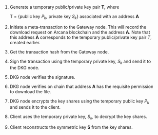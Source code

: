 1. Generate a temporary public/private key pair **T**, where

     T = {public key $P_k$, private key $S_k$} associated with an address **A**

2. Initiate a meta-transaction to the Gateway node. This will record the download request on Arcana blockchain and the address **A**. Note that this address **A** corresponds to the temporary public/private key pair *T*, created earlier.

3. Get the transaction hash from the Gateway node.

4. Sign the transaction using the temporary private key, $S_k$ and send it to the DKG node.

5. DKG node verifies the signature.

6. DKG node verifies on chain that address **A** has the requisite permission to download the file.

7. DKG node encrypts the key shares using the temporary public key $P_k$ and sends it to the client.

8. Client uses the temporary private key, $S_k$, to decrypt the key shares.

9. Client reconstructs the symmetric key **S** from the key shares.
